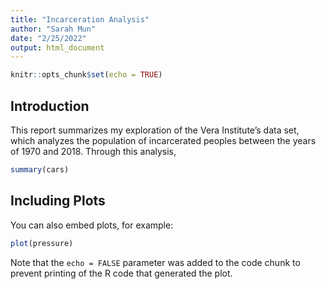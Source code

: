 ```yaml
---
title: "Incarceration Analysis"
author: "Sarah Mun"
date: "2/25/2022"
output: html_document
---
```


```r
knitr::opts_chunk$set(echo = TRUE)
```

## Introduction

This report summarizes my exploration of the Vera Institute's data set, which analyzes the population of incarcerated peoples between the years of 1970 and 2018. Through this analysis, 

```r
summary(cars)
```

## Including Plots

You can also embed plots, for example:

```r
plot(pressure)
```

Note that the `echo = FALSE` parameter was added to the code chunk to prevent printing of the R code that generated the plot.
